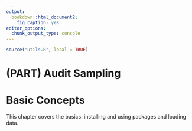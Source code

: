 ```yaml
---
output:
  bookdown::html_document2:
    fig_caption: yes
editor_options:
  chunk_output_type: console
---
```


```r
source("utils.R", local = TRUE)
```

# (PART) Audit Sampling {-} 

Basic Concepts {#CHAPTER-AS-BASIC-CONCEPTS}
==============

This chapter covers the basics: installing and using packages and loading data.
